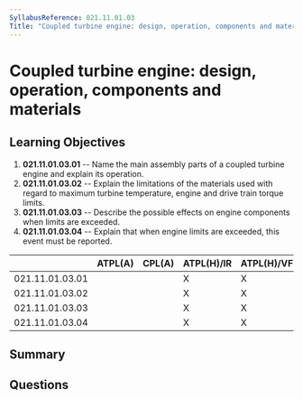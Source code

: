 ```yaml
---
SyllabusReference: 021.11.01.03
Title: "Coupled turbine engine: design, operation, components and materials"
---
```


# Coupled turbine engine: design, operation, components and materials

## Learning Objectives

1. **021.11.01.03.01** -- Name the main assembly parts of a coupled turbine
   engine and explain its operation.
2. **021.11.01.03.02** -- Explain the limitations of the materials used with
   regard to maximum turbine temperature, engine and drive train torque limits.
3. **021.11.01.03.03** -- Describe the possible effects on engine components
   when limits are exceeded.
4. **021.11.01.03.04** -- Explain that when engine limits are exceeded, this
   event must be reported.

|                 | ATPL(A) | CPL(A) | ATPL(H)/IR | ATPL(H)/VFR | CPL(H) | IR  | CBIR(A) |
| --------------- | ------- | ------ | ---------- | ----------- | ------ | --- | ------- |
| 021.11.01.03.01 |         |        | X          | X           | X      |     |         |
| 021.11.01.03.02 |         |        | X          | X           | X      |     |         |
| 021.11.01.03.03 |         |        | X          | X           | X      |     |         |
| 021.11.01.03.04 |         |        | X          | X           | X      |     |         |

## Summary

## Questions
